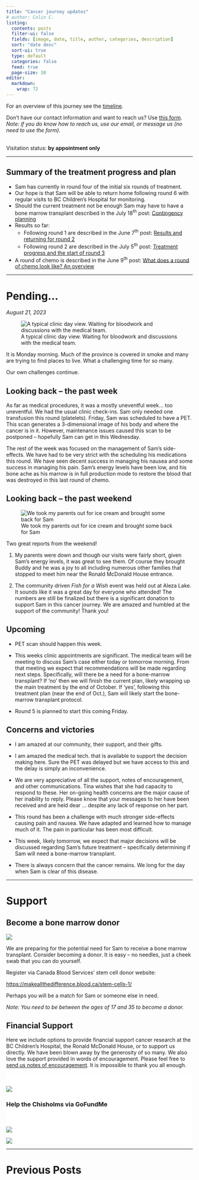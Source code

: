 ```yaml
---
title: "Cancer journey updates"
# author: Colin C.
listing:
  contents: posts
  filter-ui: false
  fields: [image, date, title, author, categories, description]
  sort: "date desc"
  sort-ui: true
  type: default
  categories: false
  feed: true
  page-size: 10
editor: 
  markdown: 
    wrap: 72
---
```


For an overview of this journey see the [timeline](./timeline.html).

Don't have our contact information and want to reach us? Use [this
form](/contact.html). <br />*Note: if you do know how to reach us, use
our email, or message us (no need to use the form).*

<br/> Visitation status: **by appointment only**

------------------------------------------------------------------------

::: box-cc-important
## Summary of the treatment progress and plan 

-   Sam has currently in round four of the initial six rounds of treatment. 
-   Our hope is that Sam will be able to return home following round 6 with regular visits to BC Children's Hospital for monitoring.
-   Should the current treatment not be enough Sam may have to have a bone marrow transplant described in the July 18^th^ post: [Contingency planning](/posts/2307/2023-07-17_contigency-plan.qmd)
-   Results so far:
    -   Following round 1 are described in the June 7^th^ post: [Results and returning for round 2](posts/2023-06-07_results-and-round2.html)
    -   Following round 2 are described in the July 5^th^ post: [Treatment progress and the start of round 3](posts/2307/2023-07-05_round3-and-results.qmd)
-   A round of chemo is described in the June 9^th^ post: [What does a round of chemo look like? An overview](posts/2023-06-08_chemo-overview.html)
:::

------------------------------------------------------------------------


# Pending...

_August 21, 2023_


![A typical clinic day view.  Waiting for bloodwork and discussions with the medical team.](https://samsstory.s3.ca-central-1.amazonaws.com/clinic_sam-tina.JPG)

It is Monday morning.  Much of the province is covered in smoke and many are trying to find places to live. What a challenging time for so many.  

Our own challenges continue.  


## Looking back -- the past week

As far as medical procedures, it was a mostly uneventful week... too uneventful.  We had the usual clinic check-ins.  Sam only needed one transfusion this round (platelets).  Friday, Sam was scheduled to have a PET.  This scan generates a 3-dimensional image of his body and where the cancer is in it.  However, maintenance issues caused this scan to be postponed -- hopefully Sam can get in this Wednesday.

The rest of the week was focused on the management of Sam's side-effects.  We have had to be very strict with the scheduling his medications this round.  We have seen decent success in managing his nausea and some success in managing his pain.  Sam's energy levels have been low, and his bone ache as his marrow is in full production mode to restore the blood that was destroyed in this last round of chemo.  

## Looking back -- the past weekend

![We took my parents out for ice cream and brought some back for Sam](https://samsstory.s3.ca-central-1.amazonaws.com/ice-cream_c-t-gram-papa-buddy.JPG)

Two great reports from the weekend! 

1.   My parents were down and though our visits were fairly short, given Sam's energy levels, it was great to see them.  Of course they brought Buddy and he was a joy to all including numerous other families that stopped to meet him near the Ronald McDonald House entrance. 


2.   The community driven _Fish for a Wish_ event was held out at Aleza Lake.  It sounds like it was a great day for everyone who attended!  The numbers are still be finalized but there is a significant donation to support Sam in this cancer journey.  We are amazed and humbled at the support of the community! Thank you!




## Upcoming 

-   PET scan should happen this week.  

-   This weeks clinic appointments are significant.  The medical team will be meeting to discuss Sam's case either today or tomorrow morning.  From that meeting we expect that recommendations will be made regarding next steps.  Specifically, will there be a need for a bone-marrow transplant?  If 'no' then we will finish the current plan, likely wrapping up the main treatment by the end of October.  If 'yes', following this treatment plan (near the end of Oct.), Sam will likely start the bone-marrow transplant protocol. 

-   Round 5 is planned to start this coming Friday.




## Concerns and victories

-   I am amazed at our community, their support, and their gifts. 

-   I am amazed the medical tech. that is available to support the decision making here.  Sure the PET was delayed but we have access to this and the delay is simply an inconvenience. 

-   We are very appreciative of all the support, notes of encouragement, and other communications.  Tina wishes that she had capacity to respond to these.  Her on-going health concerns are the major cause of her inability to reply. Please know that your messages to her have been received and are held dear ... despite any lack of response on her part.

-   This round has been a challenge with much stronger side-effects causing pain and nausea. We have adapted and learned how to manage much of it.  The pain in particular has been most difficult. 

-   This week, likely tomorrow, we expect that major decisions will be discussed regarding Sam's future treatment -- specifically determining if Sam will need a bone-marrow transplant.  

-   There is always concern that the cancer remains.   We long for the day when Sam is clear of this disease.








------------------------------------------------------------------------

# Support

:::callout-important
## Become a bone marrow donor

[![](https://www.blood.ca/themes/custom/cbs_bootstrap_sass/CBS_Logo_descriptors_RGB-WhiteBG.svg){style="max-width:80%}](https://makeallthedifference.blood.ca/stem-cells-1/)

We are preparing for the potential need for Sam to receive a bone marrow transplant.  Consider becoming a donor.  It is easy -- no needles, just a cheek swab that you can do yourself.  

Register via Canada Blood Services' stem cell donor website: 

[https://makeallthedifference.blood.ca/stem-cells-1/](https://makeallthedifference.blood.ca/stem-cells-1/)

Perhaps you will be a match for Sam or someone else in need.  

_Note: You need to be between the ages of 17 and 35 to become a donor._
:::




## Financial Support

Here we include options to provide financial support cancer research at
the BC Children's Hospital, the Ronald McDonald House, or to support us
directly. We have been blown away by the generosity of so many. We also
love the support provided in words of encouragement. Please feel free to
[send us notes of encouragement](contact.html). It is impossible to
thank you all enough.

::: {.support-container style="background-color: #fff"}
::: {.support layout-ncol="2" style="background-color: #fff; padding-top:1.4em; padding-right:2em"}
[![](/img/bc-childrens_logo.png)](http://www.bcchildrens.ca/donate) 

<div>### Help the Chisholms via GoFundMe
<div class="gfm-embed" data-url="https://www.gofundme.com/f/help-the-chisholm-family-while-sam-battles-cancer/widget/small"></div><script defer src="https://www.gofundme.com/static/js/embed.js"></script>
</div>
:::


::: {.support layout-ncol="2" style="background-color: #fff; padding-top:1.4em; padding-right:2em"}
[![](https://samsstory.s3.ca-central-1.amazonaws.com/rmdhbc.png)](https://rmhbc.ca)

[![](https://www.friendsofchildren.ca/application/themes/foc/images/logo.png)](https://www.friendsofchildren.ca)
:::
:::

------------------------------------------------------------------------

# Previous Posts
